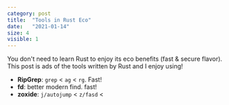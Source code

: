 ```yaml
---
category: post
title:  "Tools in Rust Eco"
date:   "2021-01-14"
size: 4
visible: 1
---
```


You don't need to learn Rust to enjoy its eco benefits (fast & secure flavor). This post is ads of the tools written by Rust and I enjoy using!

* **RipGrep**: `grep` \< `ag` \< `rg`. Fast!
* **fd**: better modern find. fast!
* **zoxide**: `j/autojump` \< `z/fasd` \< 
